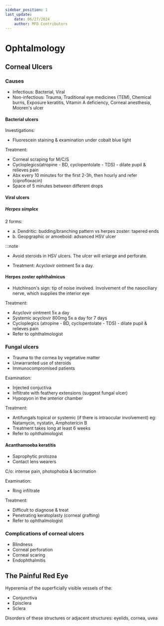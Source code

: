 ```yaml
---
sidebar_position: 1
last_update:
    date: 06/27/2024
    author: MFD Contributors
---
```


# Ophtalmology

## Corneal Ulcers

### Causes
- Infectious: Bacterial, Viral
- Non-infectious: Trauma, Traditional eye medicines (TEM), Chemical burns, Exposure keratitis, Vitamin A deficiency, Corneal anesthesia, Mooren's ulcer

#### Bacterial ulcers

Investigations:
- Fluorescein staining & examination under cobalt blue light

Treatment: 
- Corneal scraping for M/C/S
- Cycloplegics(atropine - BD, cyclopentolate - TDS) - dilate pupil & relieves pain
- Abx every 10 minutes for the first 2-3h, then hourly and refer (ciprofloxacin)
- Space of 5 minutes between different drops

#### Viral ulcers

##### Herpes simplex

2 forms:
- a. Dendritic: budding/branching pattern vs herpes zoster: tapered ends
- b. Geopgraphic or amoeboid: advanced HSV ulcer

:::note
- Avoid steroids in HSV ulcers. The ulcer will enlarge and perforate.

- Treatment: Acyclovir ointment 5x a day.

#### Herpes zoster ophthalmicus

- Hutchinson's sign: tip of noise involved. Involvement of the nasociliary nerve, which supplies the interior eye

Treatment:
- Acyclovir ointment 5x a day
- Systemic acyclovir 800mg 5x a day for 7 days
- Cycloplegics (atropine - BD, cyclopentolate - TDS) - dilate pupil & relieves pain
- Refer to ophthalmologist

### Fungal ulcers

- Trauma to the cornea by vegetative matter
- Unwarranted use of steroids
- Immunocompromised patients

Examination:
- Injected conjuctiva
- Inflitrate with feathery extensions (suggest fungal ulcer)
- Hypopyon in the anterior chamber

Treatment:
- Antifungals topical or systemic (if there is intraocular involvement) eg: Natamycin, nystatin, Amphotericin B
- Treatment takes long at least 6 weeks
- Refer to ophthalmologist

#### Acanthamoeba keratitis

- Saprophytic protozoa
- Contact lens wearers

C/o: intense pain, photophobia & lacrimation

Examination:
- Ring infiltrate

Treatment:
- Difficult to diagnose & treat
- Penetrating keratoplasty (corneal grafting)
- Refer to ophthalmologist

### Complications of corneal ulcers
- Blindness
- Corneal perforation
- Corneal scaring
- Endophthalmitis

## The Painful Red Eye

Hyperemia of the superficially visible vessels of the:
- Conjunctiva
- Episclera
- Sclera

Disorders of these structures or adjacent structures: eyelids, cornea, uvea



